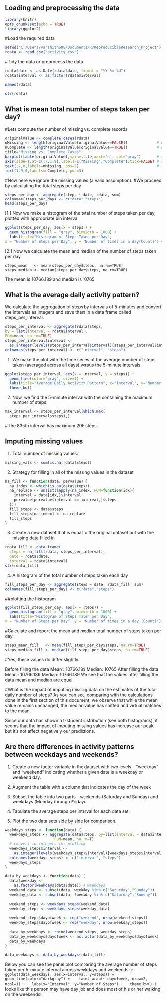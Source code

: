 


## Loading and preprocessing the data

```r
library(knitr)
opts_chunk$set(echo = TRUE)
library(ggplot2) 
```
#Load the required data
```r
setwd("C:/Users/varshith608/Documents/R/ReproducibleResearch_Project")
rdata <- read.csv("activity.csv")
```
#Tidy the data or preprocess the data
```r
rdata$date <- as.Date(rdata$date, format = "%Y-%m-%d")
rdata$interval <- as.factor(rdata$interval)

names(rdata)

str(rdata)
```
## What is mean total number of steps taken per day?

#Lets compute the number of missing vs. complete records

```r
originalValue <- complete.cases(rdata)  
nMissing <- length(originalValue[originalValue==FALSE])             # number of records with NA  
nComplete <- length(originalValue[originalValue==TRUE])             # number of complete records
title="Missing vs. Complete Cases"  
barplot(table(originalValue),main=title,xaxt='n', col="gray")       # render Complete Cases barplot  
axis(side=1,at=c(.7,1.9),labels=c("Missing","Complete"),tick=FALSE) # render axis  
text(.7,0,labels=nMissing, pos=3)                                   # label the NA's bar  
text(1.9,0,labels=nComplete, pos=3) 
```

#Now here we ignore the missing values (a valid assumption).
#We proceed by calculating the total steps per day

```r
steps_per_day <- aggregate(steps ~ date, rdata, sum)
colnames(steps_per_day) <- c("date","steps")
head(steps_per_day)
```

[1.] Now we make a histogram of the total number of steps taken per day, plotted with appropriate bin interva

```r

ggplot(steps_per_day, aes(x = steps)) + 
  geom_histogram(fill = "gray", binwidth = 1000) + 
  labs(title="Histogram of Steps Taken per Day", 
x = "Number of Steps per Day", y = "Number of times in a day(Count)") + theme_bw() 
```

[2.] Now we calculate the mean and median of the number of steps taken per day.

```
steps_mean   <- mean(steps_per_day$steps, na.rm=TRUE)
steps_median <- median(steps_per_day$steps, na.rm=TRUE)
```
The mean is 10766.189 and median is 10765


## What is the average daily activity pattern?
We calculate the aggregation of steps by intervals of 5-minutes and convert the intervals as integers and save them in a data frame called steps_per_interval.

```r
steps_per_interval <- aggregate(rdata$steps, 
by = list(interval = rdata$interval),
FUN=mean, na.rm=TRUE)
steps_per_interval$interval <- 
  as.integer(levels(steps_per_interval$interval)[steps_per_interval$interval])
colnames(steps_per_interval) <- c("interval", "steps")

```

1. We make the plot with the time series of the average number of steps taken (averaged across all days) versus the 5-minute intervals

```r
ggplot(steps_per_interval, aes(x = interval, y = steps)) +   
  geom_line(color="gray", size=1) +  
  labs(title="Average Daily Activity Pattern", x="Interval", y="Number of Steps") +  
  theme_bw()
```

2. Now, we find the 5-minute interval with the containing the maximum number of steps:

```r
max_interval <- steps_per_interval[which.max(  
  steps_per_interval$steps),]
```

#The 835th interval has maximum 206 steps.

## Imputing missing values

1. Total number of missing values:
```r
missing_vals <- sum(is.na(rdata$steps))
```
2. Strategy for filling in all of the missing values in the dataset
```r
na_fill <- function(data, pervalue) {
  na_index <- which(is.na(data$steps))
  na_replace <- unlist(lapply(na_index, FUN=function(idx){
    interval = data[idx,]$interval
    pervalue[pervalue$interval == interval,]$steps
  }))
  fill_steps <- data$steps
  fill_steps[na_index] <- na_replace
  fill_steps
}
```
3. Create a new dataset that is equal to the original dataset but with the missing data filled in
```r
rdata_fill <- data.frame(  
  steps = na_fill(rdata, steps_per_interval),  
  date = rdata$date,  
  interval = rdata$interval)
str(rdata_fill)
```
4. A histogram of the total number of steps taken each day
```r
fill_steps_per_day <- aggregate(steps ~ date, rdata_fill, sum)
colnames(fill_steps_per_day) <- c("date","steps")
```

##plotting the histogram
```r
ggplot(fill_steps_per_day, aes(x = steps)) + 
  geom_histogram(fill = "gray", binwidth = 1000) + 
  labs(title="Histogram of Steps Taken per Day", 
x = "Number of Steps per Day", y = "Number of times in a day (Count)") + theme_bw() 
```

#Calculate and report the mean and median total number of steps taken per day.
```r
steps_mean_fill   <- mean(fill_steps_per_day$steps, na.rm=TRUE)
steps_median_fill <- median(fill_steps_per_day$steps, na.rm=TRUE)
```
#Yes, these values do differ slightly.

Before filling the data
  Mean : 10766.189
  Median: 10765
After filling the data
  Mean : 10766.189
  Median: 10766.189
We see that the values after filling the data mean and median are equal.

#What is the impact of imputing missing data on the estimates of the total daily number of steps?
As you can see, comparing with the calculations done in the first section of this document, we observe that while the mean value remains unchanged, the median value has shifted and virtual matches to the mean.

Since our data has shown a t-student distribution (see both histograms), it seems that the impact of imputing missing values has increase our peak, but it’s not affect negatively our predictions.


## Are there differences in activity patterns between weekdays and weekends?

1. Create a new factor variable in the dataset with two levels – “weekday” and “weekend” indicating whether a given date is a weekday or weekend day.

  1. Augment the table with a column that indicates the day of the week
  2. Subset the table into two parts - weekends (Saturday and Sunday) and weekdays (Monday through Friday).
  3. Tabulate the average steps per interval for each data set.
  4. Plot the two data sets side by side for comparison.
```r

weekdays_steps <- function(data) {
  weekdays_steps <- aggregate(data$steps, by=list(interval = data$interval),
                      FUN=mean, na.rm=T)
  # convert to integers for plotting
  weekdays_steps$interval <- 
    as.integer(levels(weekdays_steps$interval)[weekdays_steps$interval])
  colnames(weekdays_steps) <- c("interval", "steps")
  weekdays_steps
}

data_by_weekdays <- function(data) {
  data$weekday <- 
    as.factor(weekdays(data$date)) # weekdays
  weekend_data <- subset(data, weekday %in% c("Saturday","Sunday"))
  weekday_data <- subset(data, !weekday %in% c("Saturday","Sunday"))
  
  weekend_steps <- weekdays_steps(weekend_data)
  weekday_steps <- weekdays_steps(weekday_data)
  
  weekend_steps$dayofweek <- rep("weekend", nrow(weekend_steps))
  weekday_steps$dayofweek <- rep("weekday", nrow(weekday_steps))
  
  data_by_weekdays <- rbind(weekend_steps, weekday_steps)
  data_by_weekdays$dayofweek <- as.factor(data_by_weekdays$dayofweek)
  data_by_weekdays
}

data_weekdays <- data_by_weekdays(rdata_fill)
```
Below you can see the panel plot comparing the average number of steps taken per 5-minute interval across weekdays and weekends:
  ```r
  ggplot(data_weekdays, aes(x=interval, y=steps)) + 
  geom_line(color="darkgray") + 
  facet_wrap(~ dayofweek, nrow=2, ncol=1) +
  labs(x="Interval", y="Number of Steps") +
  theme_bw()
```
It looks like this person may have day job and does most of his or her walking on the weekends!
